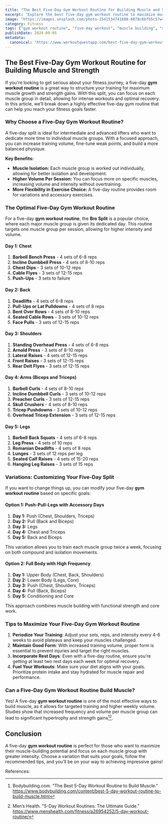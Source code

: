 ```yaml
---
title: "The Best Five-Day Gym Workout Routine for Building Muscle and Strength"
excerpt: "Explore the best five-day gym workout routine to maximize muscle gain and strength. Discover how to structure your week for optimal results, targeting each muscle group effectively."
image: "https://images.unsplash.com/photo-1541534741688-6078c6bfb5c5?w=500&auto=format&fit=crop&q=60&ixlib=rb-4.0.3&ixid=M3wxMjA3fDB8MHxzZWFyY2h8MTB8fGZpdG5lc3N8ZW58MHx8MHx8fDI%3D"
category: Fitness
tags: ["gym workout routine", "five-day workout", "muscle building", "strength training"]
publishDate: 2024-09-05
metadata:
  canonical: "https://www.workoutquestapp.com/best-five-day-gym-workout-routine"
---
```


## The Best Five-Day Gym Workout Routine for Building Muscle and Strength

If you're looking to get serious about your fitness journey, a five-day **gym workout routine** is a great way to structure your training for maximum muscle growth and strength gains. With this split, you can focus on each muscle group in detail, allowing for intense workouts and optimal recovery. In this article, we’ll break down a highly effective five-day gym routine that can help you reach your fitness goals faster.

### Why Choose a Five-Day Gym Workout Routine?

A five-day split is ideal for intermediate and advanced lifters who want to dedicate more time to individual muscle groups. With a focused approach, you can increase training volume, fine-tune weak points, and build a more balanced physique.

**Key Benefits:**
- **Muscle Isolation:** Each muscle group is worked out individually, allowing for better isolation and development.
- **Higher Volume Per Session:** You can focus more on specific muscles, increasing volume and intensity without overtraining.
- **More Flexibility in Exercise Choice:** A five-day routine provides room for variations and accessory exercises.

### The Optimal Five-Day Gym Workout Routine

For a five-day **gym workout routine**, the **Bro Split** is a popular choice, where each major muscle group is given its dedicated day. This routine targets one muscle group per session, allowing for higher intensity and volume.

#### **Day 1: Chest**

1. **Barbell Bench Press** - 4 sets of 6-8 reps  
2. **Incline Dumbbell Press** - 4 sets of 8-10 reps  
3. **Chest Dips** - 3 sets of 10-12 reps  
4. **Cable Flyes** - 3 sets of 12-15 reps  
5. **Push-Ups** - 3 sets to failure  

#### **Day 2: Back**

1. **Deadlifts** - 4 sets of 6-8 reps  
2. **Pull-Ups or Lat Pulldowns** - 4 sets of 8 reps  
3. **Bent Over Rows** - 4 sets of 8-10 reps  
4. **Seated Cable Rows** - 3 sets of 10-12 reps  
5. **Face Pulls** - 3 sets of 12-15 reps  

#### **Day 3: Shoulders**

1. **Standing Overhead Press** - 4 sets of 6-8 reps  
2. **Arnold Press** - 3 sets of 8-10 reps  
3. **Lateral Raises** - 4 sets of 12-15 reps  
4. **Front Raises** - 3 sets of 12-15 reps  
5. **Rear Delt Flyes** - 3 sets of 12-15 reps  

#### **Day 4: Arms (Biceps and Triceps)**

1. **Barbell Curls** - 4 sets of 8-10 reps  
2. **Incline Dumbbell Curls** - 3 sets of 10-12 reps  
3. **Preacher Curls** - 3 sets of 12-15 reps  
4. **Skull Crushers** - 4 sets of 8-10 reps  
5. **Tricep Pushdowns** - 3 sets of 10-12 reps  
6. **Overhead Tricep Extension** - 3 sets of 12-15 reps  

#### **Day 5: Legs**

1. **Barbell Back Squats** - 4 sets of 6-8 reps  
2. **Leg Press** - 4 sets of 10 reps  
3. **Romanian Deadlifts** - 4 sets of 8 reps  
4. **Lunges** - 3 sets of 12 reps per leg  
5. **Seated Calf Raises** - 4 sets of 15-20 reps  
6. **Hanging Leg Raises** - 3 sets of 15 reps  

### Variations: Customizing Your Five-Day Split

If you want to change things up, you can modify your five-day **gym workout routine** based on specific goals:

#### **Option 1: Push-Pull-Legs with Accessory Days**

1. **Day 1:** Push (Chest, Shoulders, Triceps)  
2. **Day 2:** Pull (Back and Biceps)  
3. **Day 3:** Legs  
4. **Day 4:** Chest and Triceps  
5. **Day 5:** Back and Biceps  

This variation allows you to train each muscle group twice a week, focusing on both compound and isolation movements.

#### **Option 2: Full Body with High Frequency**

1. **Day 1:** Upper Body (Chest, Back, Shoulders)  
2. **Day 2:** Lower Body (Legs, Core)  
3. **Day 3:** Push (Chest, Shoulders, Triceps)  
4. **Day 4:** Pull (Back, Biceps)  
5. **Day 5:** Conditioning and Core  

This approach combines muscle building with functional strength and core work.

### Tips to Maximize Your Five-Day Gym Workout Routine

1. **Periodize Your Training**: Adjust your sets, reps, and intensity every 4-6 weeks to avoid plateaus and keep your muscles challenged.
2. **Maintain Good Form**: With increased training volume, proper form is essential to prevent injuries and target the right muscles.
3. **Incorporate Rest Days**: Even with a five-day routine, ensure you’re getting at least two rest days each week for optimal recovery.
4. **Fuel Your Workouts**: Make sure your diet aligns with your goals. Prioritize protein intake and stay hydrated for muscle repair and performance.

### Can a Five-Day Gym Workout Routine Build Muscle?

Yes! A five-day **gym workout routine** is one of the most effective ways to build muscle, as it allows for targeted training and higher weekly volume. Studies show that increased frequency and volume per muscle group can lead to significant hypertrophy and strength gains[^1][^2].

## Conclusion

A five-day **gym workout routine** is perfect for those who want to maximize their muscle-building potential and focus on each muscle group with greater intensity. Choose a variation that suits your goals, follow the recommended tips, and you’ll be on your way to achieving impressive gains!

References:
[^1]: Bodybuilding.com. "The Best 5-Day Workout Routine to Build Muscle." https://www.bodybuilding.com/content/best-5-day-workout-routine-to-build-muscle.html  
[^2]: Men’s Health. "5-Day Workout Routines: The Ultimate Guide." https://www.menshealth.com/fitness/a26954252/5-day-workout-routine/
